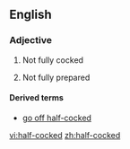 ==English==

===Adjective===
{{en-adj|-|pos=[[half]]-[[cocked]]}}

# {{context|of a gun}} Not fully cocked
# {{context|of a plan etc}} Not fully prepared

====Derived terms====
*[[go off half-cocked]]

[[vi:half-cocked]]
[[zh:half-cocked]]